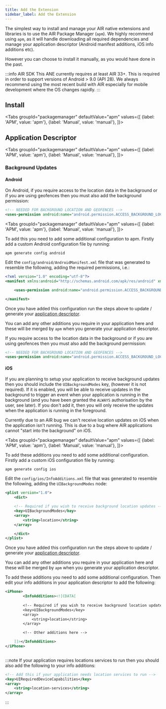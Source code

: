 ```yaml
---
title: Add the Extension
sidebar_label: Add the Extension
---
```






The simplest way to install and manage your AIR native extensions and libraries is to use the AIR Package Manager (`apm`). We highly recommend using `apm`, as it will handle downloading all required dependencies and manage your application descriptor (Android manifest additions, iOS info additions etc).

However you can choose to install it manually, as you would have done in the past. 


:::info AIR SDK
This ANE currently requires at least AIR 33+. This is required in order to support versions of Android > 9.0 (API 28). We always recommend using the most recent build with AIR especially for mobile development where the OS changes rapidly.
:::


## Install

<Tabs
  groupId="packagemanager"
  defaultValue="apm"
  values={[
    {label: 'APM', value: 'apm'},
    {label: 'Manual', value: 'manual'},
  ]}>

  <TabItem value="apm" >
	<InstallAPM/>
  </TabItem>
  <TabItem value="manual" >
	<InstallManual/>
  </TabItem>
  
</Tabs>


## Application Descriptor

<Tabs
  groupId="packagemanager"
  defaultValue="apm"
  values={[
    {label: 'APM', value: 'apm'},
    {label: 'Manual', value: 'manual'},
  ]}>

  <TabItem value="apm" >
	<AppDescriptorAPM/>
  </TabItem>
  <TabItem value="manual" >
	<AppDescriptorManual/>
  </TabItem>
  
</Tabs>


### Background Updates


#### Android 

On Android, if you require access to the location data in the background or if you are using geofences then you must also add the background permission:

```xml
<!-- NEEDED FOR BACKGROUND LOCATION AND GEOFENCES -->
<uses-permission android:name="android.permission.ACCESS_BACKGROUND_LOCATION" />
```


<Tabs
  groupId="packagemanager"
  defaultValue="apm"
  values={[
    {label: 'APM', value: 'apm'},
    {label: 'Manual', value: 'manual'},
  ]}>

  <TabItem value="apm" >
  
To add this you need to add some additional configuration to apm. Firstly add a custom Android configuration file by running:

```
apm generate config android
```

Edit the `config/android/AndroidManifest.xml` file that was generated to resemble the following, adding the required permissions, i.e.:

```xml
<?xml version="1.0" encoding="utf-8"?>
<manifest xmlns:android="http://schemas.android.com/apk/res/android" xmlns:tools="http://schemas.android.com/tools">

	<uses-permission android:name="android.permission.ACCESS_BACKGROUND_LOCATION" />

</manifest>
```

Once you have added this configuration run the steps above to update / generate your [application descriptor](#application-descriptor).

You can add any other additions you require in your application here and these will be merged by `apm` when you generate your application descriptor. 


  </TabItem>
  <TabItem value="manual" >

If you require access to the location data in the background or if you are using geofences then you must also add the background permission:

```xml
<!-- NEEDED FOR BACKGROUND LOCATION AND GEOFENCES -->
<uses-permission android:name="android.permission.ACCESS_BACKGROUND_LOCATION" />
```


  </TabItem>
  
</Tabs>





#### iOS 

If you are planning to setup your application to receive background updates then you should include the `UIBackgroundModes` key, (however it is not required). 
If it is enabled, you will be able to receive updates in the background to trigger an event when your application is running in the background 
(and you have been granted the `ALWAYS` authorisation by the user, see later). If you don't add it, then you will only receive the updates when the application is running in the foreground. 

Currently due to an AIR bug we can't receive location updates on iOS when the application isn't running. This is due to a bug where AIR applications cannot "start into the background" on iOS.


<Tabs
  groupId="packagemanager"
  defaultValue="apm"
  values={[
    {label: 'APM', value: 'apm'},
    {label: 'Manual', value: 'manual'},
  ]}>

  <TabItem value="apm" >
  
To add these additions you need to add some additional configuration. Firstly add a custom iOS configuration file by running:

```
apm generate config ios
```

Edit the `config/ios/InfoAdditions.xml` file that was generated to resemble the following, adding the `UIBackgroundModes` node:

```xml
<plist version="1.0">
    <dict>

    <!-- Required if you wish to receive background location updates -->
    <key>UIBackgroundModes</key>
    <array>
        <string>location</string>
    </array>

    </dict>
</plist>
```

Once you have added this configuration run the steps above to update / generate your [application descriptor](#application-descriptor).

You can add any other additions you require in your application here and these will be merged by `apm` when you generate your application descriptor. 

  </TabItem>
  <TabItem value="manual" >

To add these additions you need to add some additional configuration. 
Then edit your info additions in your application descriptor to add the following: 

```xml
<iPhone>
		<InfoAdditions><![CDATA[
        
        <!-- Required if you wish to receive background location updates -->
        <key>UIBackgroundModes</key>
        <array>
            <string>location</string>
        </array>

        <!-- Other additions here -->

    ]]></InfoAdditions>
</iPhone>
        
```

  </TabItem>
  
</Tabs>

:::note
If your application requires locations services to run then you should also add the following to your info additions:
```xml
<!-- Add this if your application needs location services to run -->
<key>UIRequiredDeviceCapabilities</key>
<array>
    <string>location-services</string>
</array> 
```
:::





